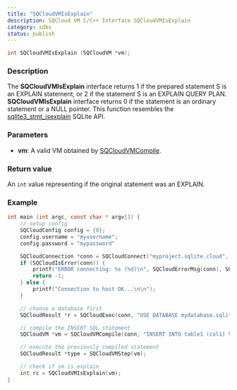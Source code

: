 ```yaml
---
title: "SQCloudVMIsExplain"
description: SQCloud VM C/C++ Interface SQCloudVMIsExplain
category: sdks
status: publish
---
```


```c
int SQCloudVMIsExplain (SQCloudVM *vm);
```

### Description
The **SQCloudVMIsExplain** interface returns 1 if the prepared statement S is an EXPLAIN statement, or 2 if the statement S is an EXPLAIN QUERY PLAN. **SQCloudVMIsExplain** interface returns 0 if the statement is an ordinary statement or a NULL pointer. This function resembles the [sqlite3_stmt_isexplain](https://www.sqlite.org/c3ref/stmt_isexplain.html) SQLite API.

### Parameters
* **vm**: A valid VM obtained by [SQCloudVMCompile](/docs/sdk/c/sqcloudvmcompile).

### Return value
An `int` value representing if the original statement was an EXPLAIN.

### Example
```c
int main (int argc, const char * argv[]) {
    // setup config
    SQCloudConfig config = {0};
    config.username = "myusername";
    config.password = "mypassword"

    SQCloudConnection *conn = SQCloudConnect("myproject.sqlite.cloud", SQCLOUD_DEFAULT_PORT, &config);
    if (SQCloudIsError(conn)) {
        printf("ERROR connecting: %s (%d)\n", SQCloudErrorMsg(conn), SQCloudErrorCode(conn));
        return -1;
    } else {
        printf("Connection to host OK...\n\n");
    }

    // choose a database first
    SQCloudResult *r = SQCloudExec(conn, "USE DATABASE mydatabase.sqlite;");

    // compile the INSERT SQL statement
    SQCloudVM *vm = SQCloudVMCompile(conn, "INSERT INTO table1 (col1) VALUES ('Hello World');", -1, NULL);

    // execute the previously compiled statement
    SQCloudResult *type = SQCloudVMStep(vm);

    // check if vm is explain
    int rc = SQCloudVMIsExplain(vm);
}
```